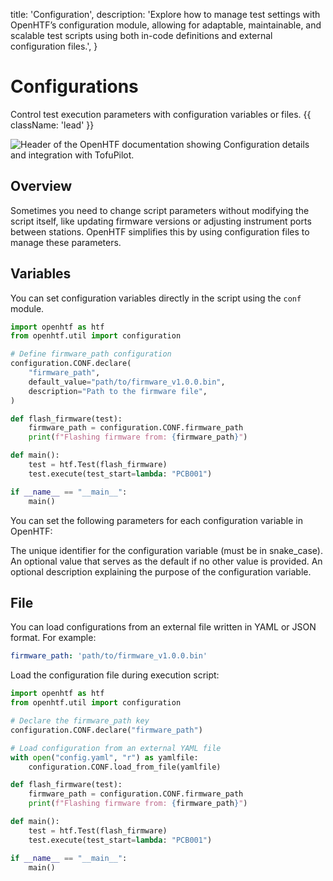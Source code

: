   title: 'Configuration',
  description:
    'Explore how to manage test settings with OpenHTF’s configuration module, allowing for adaptable, maintainable, and scalable test scripts using both in-code definitions and external configuration files.',
}

# Configurations

Control test execution parameters with configuration variables or files. {{ className: 'lead' }}

<Image
  src="/configuration-header.png"
  alt="Header of the OpenHTF documentation showing Configuration details and integration with TofuPilot."
/>

## Overview

Sometimes you need to change script parameters without modifying the script itself, like updating firmware versions or adjusting instrument ports between stations. OpenHTF simplifies this by using configuration files to manage these parameters.

## Variables

You can set configuration variables directly in the script using the `conf` module.

```python {{ title: 'main.py' }}
import openhtf as htf
from openhtf.util import configuration

# Define firmware_path configuration
configuration.CONF.declare(
    "firmware_path",
    default_value="path/to/firmware_v1.0.0.bin",
    description="Path to the firmware file",
)

def flash_firmware(test):
    firmware_path = configuration.CONF.firmware_path
    print(f"Flashing firmware from: {firmware_path}")

def main():
    test = htf.Test(flash_firmware)
    test.execute(test_start=lambda: "PCB001")

if __name__ == "__main__":
    main()
```

You can set the following parameters for each configuration variable in OpenHTF:

<Properties>
  <Property name=".name">
    The unique identifier for the configuration variable (must be in
    snake_case).
  </Property>
  <Property name=".default_value">
    An optional value that serves as the default if no other value is provided.
  </Property>
  <Property name=".description">
    An optional description explaining the purpose of the configuration
    variable.
  </Property>
</Properties>

## File

You can load configurations from an external file written in YAML or JSON format. For example:

```yaml {{ title: 'config.yaml' }}
firmware_path: 'path/to/firmware_v1.0.0.bin'
```

Load the configuration file during execution script:

```python {{ title: 'main.py' }}
import openhtf as htf
from openhtf.util import configuration

# Declare the firmware_path key
configuration.CONF.declare("firmware_path")

# Load configuration from an external YAML file
with open("config.yaml", "r") as yamlfile:
    configuration.CONF.load_from_file(yamlfile)

def flash_firmware(test):
    firmware_path = configuration.CONF.firmware_path
    print(f"Flashing firmware from: {firmware_path}")

def main():
    test = htf.Test(flash_firmware)
    test.execute(test_start=lambda: "PCB001")

if __name__ == "__main__":
    main()
```
